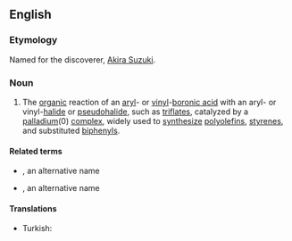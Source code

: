 ==English==

===Etymology===
Named for the discoverer, [[w:Akira Suzuki|Akira Suzuki]].

===Noun===
{{wikipedia}}
{{en-noun}}

# {{lb|en|chemistry}} The [[organic]] reaction of an [[aryl]]- or [[vinyl]]-[[boronic acid]] with an aryl- or vinyl-[[halide]] or [[pseudohalide]], such as [[triflate]]s, catalyzed by a [[palladium]](0) [[complex]], widely used to [[synthesize]] [[polyolefin]]s, [[styrene]]s, and substituted [[biphenyl]]s.

====Related terms====
* {{l|en|Miyaura-Suzuki reaction}}, an alternative name
* {{l|en|Suzuki Coupling}}, an alternative name

====Translations====
{{trans-top|organic reaction}}
* Turkish: {{t|tr|Suzuki tepkimesi}}
{{trans-mid}}
{{trans-bottom}}